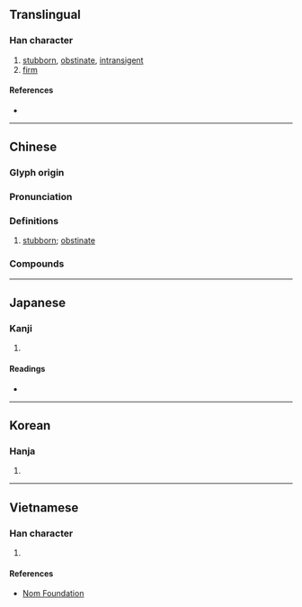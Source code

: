 {{character info/new}}
==Translingual==

===Han character===
{{Han char|rn=9|rad=人|as=08|sn=10|four=27272|canj=OSUU|ids=⿰亻屈}}

# [[stubborn]], [[obstinate]], [[intransigent]]
# [[firm]]

====References====
* {{Han ref|kx=0107.290|dkj=00769|dj=0229.090|hdz=10185.040|uh=5014|ud=20500|bh=ADCF|bd=44495}}

----

==Chinese==
{{zh-forms}}

===Glyph origin===
{{Han etym}}

===Pronunciation===
{{zh-pron
|m=jué,juè
|m_note=juè - describes temper or manner
|c=gwat6
|mn=ku̍t
|mc=y
|oc=y
|ma=
|cat=a
}}

===Definitions===
{{zh-hanzi}}

# [[stubborn]]; [[obstinate]]
#: {{zh-x|倔{jué}強{jiàng}|stubborn; obstinate}}
#: {{zh-x|倔{juè} 脾氣|self-willed; bad-tempered}}

===Compounds===
{{zh-der|倔巴|倔槓頭|倔起|倔巴棍子|倔強|倔頭倔腦}}

----

==Japanese==

===Kanji===
{{ja-kanji|grade=|rs=人08}}

# {{defn|lang=ja|sort=人08}}

====Readings====
* {{ja-readings|on=[[くつ]] (kutsu)|kun=[[つよい]] (tsuyoi)}}

----

==Korean==

===Hanja===
{{ko-hanja|hangeul=굴|rv=gul|mr=kul}}

# {{defn|lang=ko|sort=人08}}

----

==Vietnamese==

===Han character===
{{vi-readings|rs=人08|hanviet=[[quật]], [[oặt]], [[quặt]], [[quất]], [[quịt]]}}

# {{defn|lang=vi|sort=人08}}

====References====
* [http://nomfoundation.org/common/nom_details.php?codepoint=5014 Nom Foundation]